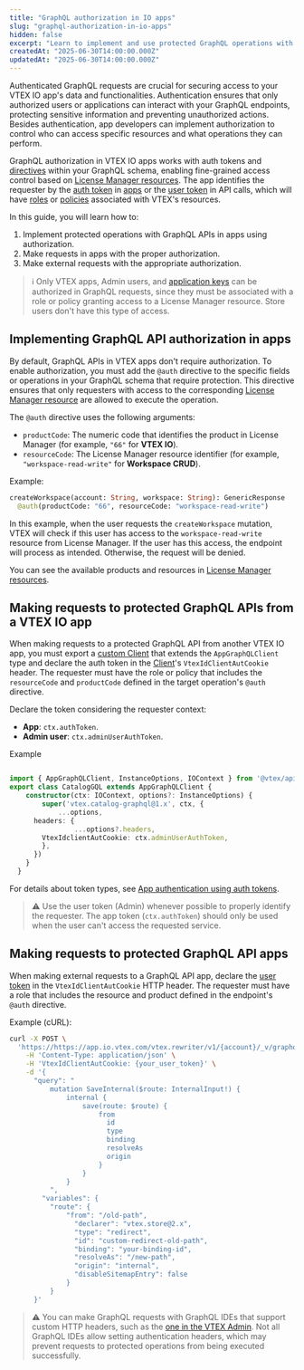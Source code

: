 ```yaml
---
title: "GraphQL authorization in IO apps"
slug: "graphql-authorization-in-io-apps"
hidden: false
excerpt: "Learn to implement and use protected GraphQL operations with IO apps."
createdAt: "2025-06-30T14:00:00.000Z"
updatedAt: "2025-06-30T14:00:00.000Z"
---
```

Authenticated GraphQL requests are crucial for securing access to your VTEX IO app's data and functionalities. Authentication ensures that only authorized users or applications can interact with your GraphQL endpoints, protecting sensitive information and preventing unauthorized actions. Besides authentication, app developers can implement authorization to control who can access specific resources and what operations they can perform.

GraphQL authorization in VTEX IO apps works with auth tokens and [directives](https://graphql.org/learn/schema/#directives) within your GraphQL schema, enabling fine-grained access control based on [License Manager resources](https://help.vtex.com/en/tutorial/license-manager-resources--3q6ztrC8YynQf6rdc6euk3). The app identifies the requester by the [auth token](https://developers.vtex.com/docs/guides/app-authentication-using-auth-tokens) in [apps](https://developers.vtex.com/docs/guides/vtex-io-documentation-what-is-a-vtex-app) or the [user token](https://developers.vtex.com/docs/guides/api-authentication-using-user-tokens) in API calls, which will have [roles](https://help.vtex.com/en/tutorial/roles--7HKK5Uau2H6wxE1rH5oRbc) or [policies](https://developers.vtex.com/docs/guides/vtex-io-documentation-policies) associated with VTEX's resources.

In this guide, you will learn how to:

1. Implement protected operations with GraphQL APIs in apps using authorization.
2. Make requests in apps with the proper authorization.
3. Make external requests with the appropriate authorization.

> ℹ️ Only VTEX apps, Admin users, and [application keys](https://developers.vtex.com/docs/guides/api-authentication-using-application-keys) can be authorized in GraphQL requests, since they must be associated with a role or policy granting access to a License Manager resource. Store users don't have this type of access.
## Implementing GraphQL API authorization in apps

By default, GraphQL APIs in VTEX apps don't require authorization. To enable authorization, you must add the `@auth` directive to the specific fields or operations in your GraphQL schema that require protection. This directive ensures that only requesters with access to the corresponding [License Manager resource](https://help.vtex.com/en/tutorial/license-manager-resources--3q6ztrC8YynQf6rdc6euk3) are allowed to execute the operation.

The `@auth` directive uses the following arguments:

- `productCode`: The numeric code that identifies the product in License Manager (for example, `"66"` for **VTEX IO**).
- `resourceCode`: The License Manager resource identifier (for example, `"workspace-read-write"` for **Workspace CRUD**).

Example:

```graphql graphql/schema.graphql mark=2
createWorkspace(account: String, workspace: String): GenericResponse
  @auth(productCode: "66", resourceCode: "workspace-read-write")
```

In this example, when the user requests the `createWorkspace` mutation, VTEX will check if this user has access to the `workspace-read-write` resource from License Manager. If the user has this access, the endpoint will process as intended. Otherwise, the request will be denied.

You can see the available products and resources in [License Manager resources](https://help.vtex.com/en/tutorial/license-manager-resources--3q6ztrC8YynQf6rdc6euk3).

## Making requests to protected GraphQL APIs from a VTEX IO app

When making requests to a protected GraphQL API from another VTEX IO app, you must export a [custom Client](https://developers.vtex.com/docs/guides/vtex-io-documentation-how-to-create-and-use-clients) that extends the `AppGraphQLClient` type and declare the auth token in the [Client](https://developers.vtex.com/docs/guides/vtex-io-documentation-clients)'s `VtexIdClientAutCookie` header. The requester must have the role or policy that includes the `resourceCode` and `productCode` defined in the target operation's `@auth` directive.

Declare the token considering the requester context:

- **App**: `ctx.authToken`.
- **Admin user**: `ctx.adminUserAuthToken`.

Example

```typescript node/clients/catalogGraphQL/index.ts mark=9

import { AppGraphQLClient, InstanceOptions, IOContext } from '@vtex/api'
export class CatalogGQL extends AppGraphQLClient {
    constructor(ctx: IOContext, options?: InstanceOptions) {
        super('vtex.catalog-graphql@1.x', ctx, {
            ...options,
      headers: {
                ...options?.headers,
        VtexIdclientAutCookie: ctx.adminUserAuthToken,
        },
      })
    }
  }
```

For details about token types, see [App authentication using auth tokens](https://developers.vtex.com/docs/guides/app-authentication-using-auth-tokens).

> ⚠️ Use the user token (Admin) whenever possible to properly identify the requester. The app token (`ctx.authToken`) should only be used when the user can't access the requested service.

## Making requests to protected GraphQL API apps

When making external requests to a GraphQL API app, declare the [user token](https://developers.vtex.com/docs/guides/api-authentication-using-user-tokens) in the `VtexIdClientAutCookie` HTTP header. The requester must have a role that includes the resource and product defined in the endpoint's `@auth` directive.

Example (cURL):

```sh terminal mark=4
curl -X POST \
  'https://https://app.io.vtex.com/vtex.rewriter/v1/{account}/_v/graphql' \
    -H 'Content-Type: application/json' \
    -H 'VtexIdClientAutCookie: {your_user_token}' \
    -d '{
      "query": "
          mutation SaveInternal($route: InternalInput!) {
              internal {
                  save(route: $route) {
                      from
                        id
                        type
                        binding
                        resolveAs
                        origin
                      }
                  }
              }
          ",
        "variables": {
          "route": {
              "from": "/old-path",
                "declarer": "vtex.store@2.x",
                "type": "redirect",
                "id": "custom-redirect-old-path",
                "binding": "your-binding-id",
                "resolveAs": "/new-path",
                "origin": "internal",
                "disableSitemapEntry": false
              }
          }
      }'
  ```

> ⚠️ You can make GraphQL requests with GraphQL IDEs that support custom HTTP headers, such as the [one in the VTEX Admin](https://developers.vtex.com/docs/guides/graphql-ide). Not all GraphQL IDEs allow setting authentication headers, which may prevent requests to protected operations from being executed successfully.
